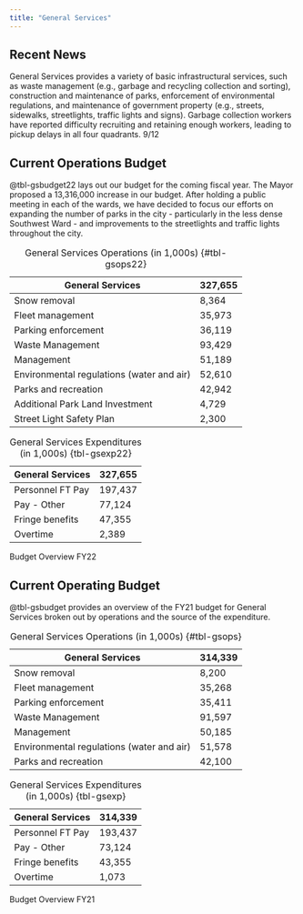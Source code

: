 ```yaml
---
title: "General Services"
---
```


## Recent News
General Services provides a variety of basic infrastructural services, such as waste management (e.g., garbage and recycling collection and sorting), construction and maintenance of parks, enforcement of environmental regulations, and maintenance of government property (e.g., streets, sidewalks, streetlights, traffic lights and signs). Garbage collection workers have reported difficulty recruiting and retaining enough workers, leading to pickup delays in all four quadrants. 9/12 

## Current Operations Budget
@tbl-gsbudget22 lays out our budget for the coming fiscal year. The Mayor proposed a 13,316,000 increase in our budget. After holding a public meeting in each of the wards, we have decided to focus our efforts on expanding the number of parks in the city - particularly in the less dense Southwest Ward - and improvements to the streetlights and traffic lights throughout the city. 

::: {#tbl-gsbudget22 layout-ncol=2}
| General Services                          | 327,655 |
| ----------------------------------------- | ------- |
| Snow removal                              | 8,364   |
| Fleet management                          | 35,973  |
| Parking enforcement                       | 36,119  |
| Waste Management                          | 93,429  |
| Management                                | 51,189  |
| Environmental regulations (water and air) | 52,610  |
| Parks and recreation                      | 42,942  |
| Additional Park Land Investment    |  4,729 |
| Street Light Safety Plan           |  2,300  |

: General Services Operations (in 1,000s) {#tbl-gsops22}

| General Services      | 327,655 |
| -------------------- | -------------- |
| Personnel FT Pay | 197,437 |
| Pay - Other | 77,124 |
| Fringe benefits | 47,355 |
| Overtime | 2,389 |

: General Services Expenditures (in 1,000s) {tbl-gsexp22}

Budget Overview FY22
:::


## Current Operating Budget
@tbl-gsbudget provides an overview of the FY21 budget for General Services broken out by operations and the source of the expenditure.

::: {#tbl-gsbudget layout-ncol=2}
| General Services                          | 314,339 |
| ----------------------------------------- | ------- |
| Snow removal                              | 8,200   |
| Fleet management                          | 35,268  |
| Parking enforcement                       | 35,411  |
| Waste Management                          | 91,597  |
| Management                                | 50,185  |
| Environmental regulations (water and air) | 51,578  |
| Parks and recreation                      | 42,100  |

: General Services Operations (in 1,000s) {#tbl-gsops}

| General Services      | 314,339 |
| -------------------- | -------------- |
| Personnel FT Pay | 193,437 |
| Pay - Other | 73,124 |
| Fringe benefits | 43,355 |
| Overtime | 1,073 |

: General Services Expenditures (in 1,000s) {tbl-gsexp}

Budget Overview FY21
:::